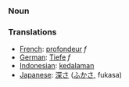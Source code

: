 === Noun ===

=== Translations ===
*[[French]]: [[profondeur]] ''f''
*[[German]]: [[Tiefe]] ''f''
*[[Indonesian]]: [[dalam|kedalaman]]
*[[Japanese]]: [[深さ]] ([[ふかさ]], fukasa)